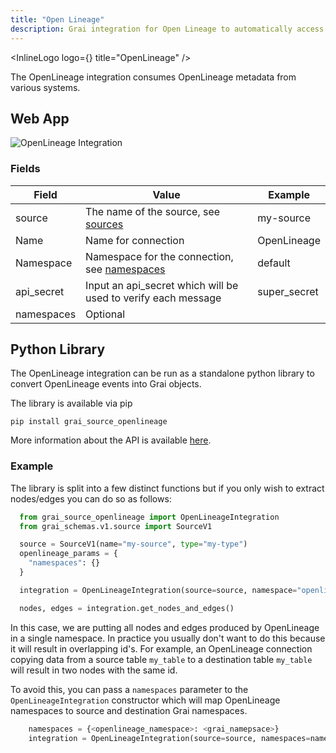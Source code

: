 ```yaml
---
title: "Open Lineage"
description: Grai integration for Open Lineage to automatically access metadata.
---
```



<InlineLogo logo={<OpenlineageLogoIcon />} title="OpenLineage" />

The OpenLineage integration consumes OpenLineage metadata from various systems.

## Web App

<Image
  src="/images/docs/core/integrations/openlineage.png"
  height={600}
  width={1200}
  alt="OpenLineage Integration"
/>

### Fields

| Field      | Value                                                               | Example      |
| ---------- | ------------------------------------------------------------------- | ------------ |
| source     | The name of the source, see [sources](/concepts/sources)            | my-source    |
| Name       | Name for connection                                                 | OpenLineage  |
| Namespace  | Namespace for the connection, see [namespaces](/concepts/namespace) | default      |
| api_secret | Input an api_secret which will be used to verify each message       | super_secret |
| namespaces | Optional                                                            |              |

## Python Library

The OpenLineage integration can be run as a standalone python library to convert OpenLineage events into Grai objects.

The library is available via pip

```shell copy
pip install grai_source_openlineage
```

More information about the API is available [here](/api-docs/grai_source_openlineage/base).

### Example

The library is split into a few distinct functions but if you only wish to extract nodes/edges you can do
so as follows:

```python copy
  from grai_source_openlineage import OpenLineageIntegration
  from grai_schemas.v1.source import SourceV1

  source = SourceV1(name="my-source", type="my-type")
  openlineage_params = {
    "namespaces": {}
  }

  integration = OpenLineageIntegration(source=source, namespace="openlineage", **openlineage_params)

  nodes, edges = integration.get_nodes_and_edges()
```

In this case, we are putting all nodes and edges produced by OpenLineage in a single namespace.
In practice you usually don't want to do this because it will result in overlapping id's.
For example, an OpenLineage connection copying data from a source table `my_table` to a destination table `my_table` will
result in two nodes with the same id.

To avoid this, you can pass a `namespaces` parameter to the `OpenLineageIntegration` constructor which will map OpenLineage
namespaces to source and destination Grai namespaces.

```python copy
    namespaces = {<openlineage_namespace>: <grai_namepsace>}
    integration = OpenLineageIntegration(source=source, namespaces=namespaces)
```

